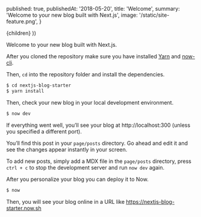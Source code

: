 
  published: true,
  publishedAt: '2018-05-20',
  title: 'Welcome',
  summary: 'Welcome to your new blog built with Next.js',
  image: '/static/site-feature.png',
}

  <BlogPost path={router.pathname} meta={meta}>
    {children}
  </BlogPost>
))

Welcome to your new blog built with Next.js.

After you cloned the repository make sure you have installed [Yarn](https://yarnpkg.com/en/) and [now-cli](https://github.com/zeit/now-cli).

Then, `cd` into the repository folder and install the dependencies.

```bash
$ cd nextjs-blog-starter
$ yarn install
```

Then, check your new blog in your local development environment.

```bash
$ now dev
```

If everything went well, you&rsquo;ll see your blog at http://localhost:300 (unless you specified a different port).

You&rsquo;ll find this post in your `page/posts` directory. Go ahead and edit it and see the changes appear instantly in your screen.

To add new posts, simply add a MDX file in the `page/posts` directory, press `ctrl + c` to stop the development server and run `now dev` again.

After you personalize your blog you can deploy it to Now.

```bash
$ now
```

Then, you will see your blog online in a URL like https://nextjs-blog-starter.now.sh
